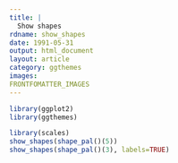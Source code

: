 ```yaml
---
title: |
  Show shapes
rdname: show_shapes
date: 1991-05-31
output: html_document
layout: article
category: ggthemes
images:
FRONTFOMATTER_IMAGES
---
```


```r
library(ggplot2)
library(ggthemes)
```

```r
library(scales)
show_shapes(shape_pal()(5))
show_shapes(shape_pal()(3), labels=TRUE)



```